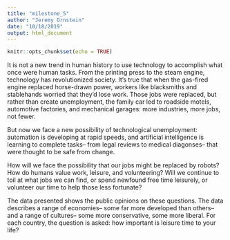 ```yaml
---
title: "milestone_5"
author: "Jeremy Ornstein"
date: "10/18/2019"
output: html_document
---
```


```r
knitr::opts_chunk$set(echo = TRUE)
```


It is not a new trend in human history to use technology to accomplish what once were human tasks. From the printing press to the steam engine, technology has revolutionized society. It's true that when the gas-fired engine replaced horse-drawn power, workers like blacksmiths and stablehands worried that they'd lose work. Those jobs were replaced, but rather than create unemployment, the family car led to roadside motels, automotive factories, and mechanical garages: more industries, more jobs, not fewer. 

But now we face a new possibility of technological unemployment: automation is developing at rapid speeds, and artificial intelligence is learning to complete tasks-- from legal reviews to medical diagonses-- that were thought to be safe from change. 

How will we face the possibility that our jobs might be replaced by robots? How do humans value work, leisure, and volunteering? Will we continue to toil at what jobs we can find, or spend newfound free time leisurely, or volunteer our time to help those less fortunate? 

The data presented shows the public opinions on these questions. The data describes a range of economies-- some far more developed than others-- and a range of cultures-- some more conservative, some more liberal. For each country, the question is asked: how important is leisure time to your life? 